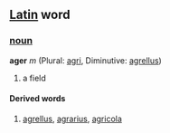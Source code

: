 ==[[Latin]] word==
===[[noun]]===
'''ager''' ''m'' (Plural: [[agri]], Diminutive: [[agrellus]])

# a field
====Derived words====
# [[agrellus]], [[agrarius]], [[agricola]]